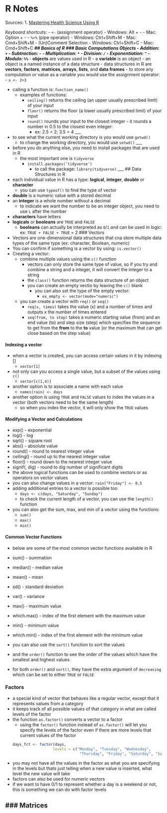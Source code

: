 # R Notes 
Sources:
1. [Mastering Health Science Using R](https://alicepaul.github.io/health-data-science-using-r/book.html)

*Keyboard shortcuts:*
- `<-` (assignment operator)
  - Windows: Alt + -
  - Mac: Option + -
- `%>%` (pipe operator)
  - Windows: Ctrl+Shift+M 
  - Mac: Cmd+Shift+M 
- (Un)Comment Selection
  - Windows: Ctrl+Shift+C 
  - Mac: Cmd+Shift+C 
___
## Basics of R 
### Basic Computations Objects
- Addition: `+`
- Subtraction: `-`
- Multiplication: `*`
- Division: `/`
- Exponentiation: `^`
- Modulo: `%%`
___
- **objects** are values used in R 
  - a **variable** is an object
  - an object is a named instance of a data structure
  - data structures in R are **vectors**, **factors**, **matrices**, **arrays**, **lists**, and **data frames**
- to store any computation or value as a variable you would use the assignment operator:
  - `x <- 2+3`

- calling a function is: `function_name()`
  - examples of functions:
    - `ceiling()` returns the ceiling (an upper usually prescribed limit) of your input
    - `floor()` returns the floor (a lower usually prescribed limit) of your input 
    - `round()` rounds your input to the closest integer - it rounds a number in 0.5 to the closest even integer:
      - ex: 2.5 = 2; 3.5 = 4
___
- to see what the current working directory is you would use `getwd()`
  - to change the working directory, you would use `setwd()`
___
- before you do anything else, you need to install packages that are used in R 
  - the most important one is `tidyverse`
    - `install.packages('tidyverse')`
      - to call the package: `library(tidyverse)`
___
## Data Structures in R 
- each individual value in R has a type: **logical**, **integer**, **double** or **character**
  - you can use `typeof()` to find the type of vector 
- **double** is a numeric value with a stored decimal
- an **integer** is a whole number without a decimal
  - to indicate we want the number to be an integer object, you need to use `L` after the number 
- **characters** have letters
- **logicals** or **booleans** are `TRUE` and `FALSE`
  - **booleans** can actually be interpreted as `0`/`1` and can be used in logic: ex: `TRUE + FALSE + TRUE` = 2
### Vectors 
- Vectors are one-dimensional data structures that cna store multiple data types of the same type (ex: character, Boolean, numeric)
- You can confirm if something is a vector by using: `is.vector()`
- Creating a vector:
  - combine multiple values using the `c()` function 
    - vectors can only store the same type of value, so if you try and combine a string and a integer, it will convert the integer to a string 
    - the `class()` function returns the data structure of an object 
    - you can create an empty vectio by leaving the `c()` blank
      - you can also set the type of the empty vector:
        - `ex_empty <- vector(mode="numeric")`
  - you can create a vector with `req()` or `seq()`
    - `req(x, times)` takes the value (x) and a number of times and outputs x the number of times entered
    - `seq(from, to step)` takes a numeric starting value (from) and an end value (to) and step size (step) which specifies the sequence to get from the **from** to the **to** value (or the maximum that can get close based on the step value)

#### Indexing a vector 
- when a vector is created, you can access certain values in it by indexing []
  - `vector[1]`
- not only can you access a single value, but a subset of the values using `c()`
  - `vector[c(1,4)]`
- another option is to associate a name with each value
  - `names(rain) <- days`
- another option is using `TRUE` and `FALSE` values to index the values in a vector (both vectors need to be the same length)
  - so when you index the vector, it will only show the `TRUE` values

#### Modifying a Vector and Calculations
- exp() - exponential
- log() - log
- sqrt() - square root
- abs() - absolute value
- round() - round to nearest integer value
- ceiling() - round up to the nearest integer value
- floor() - round down to the nearest integer value
- signif(, dig) - round to dig number of significant digits
- the above logical functions can be used to combine vectors or as operators on vector values
- you can also change values in a vector: `rain["Friday"] <- 0.5`
- adding additional entries to a vector is possible too 
  - `days <- c(days, "Saturday", "Sunday")`
  - to check the current length of a vector, you can use the `length()` function 
- you can also get the sum, max, and min of a vector using the functions:
  - `sum()`
  - `max()`
  - `min()`

#### Common Vector Functions
- below are some of the most common vector functions available in R 
- sum() - summation
- median() - median value
- mean() - mean
- sd() - standard deviation
- var() - variance
- max() - maximum value
- which.max() - index of the first element with the maximum value
- min() - minimum value
- which.min() - index of the first element with the minimum value

- you can also use the `sort()` function to sort the values
- and the `order()` function to see the order of the values which have the smallest and highest values
- for both `order()` and `sort()`, they have the extra argument of `decreasing` which can be set to either `TRUE` or `FALSE`

### Factors 
- a special kind of vector that behaves like a regular vector, except that it represents values from a category
- it keeps track of all possible values of that category in what are called levels of the factor 
- the function `as.factor()` converts a vector to a factor
  - using the `factor()` function instead of `as.factor()` will let you specify the levels of the factor even if there are more levels that current values of the factor 
  ```r 
  days_fct <- factor(days, 
                    levels = c("Monday", "Tuesday", "Wednesday", 
                                "Thursday", "Friday", "Saturday", "Sunday"))
  ```
- you may not have all the values in the factor as what you are specifying in the levels but thats just telling when a new value is inserted, what level the new value will take
- factors can also be used for numeric vectors 
- if we want to have 0/1 to represent whether a day is a weekend or not, this is something we can do with factor levels

### Matrices 
- 